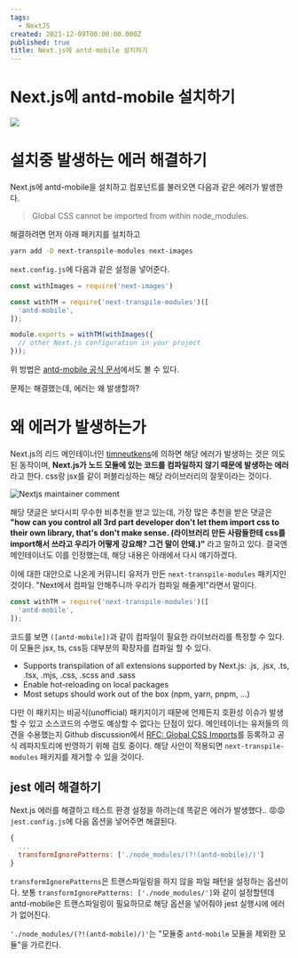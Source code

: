 ```yaml
---
tags:
  - NextJS
created: 2021-12-09T00:00:00.000Z
published: true
title: Next.js에 antd-mobile 설치하기
---
```



# Next.js에 antd-mobile 설치하기

<ArticleInfo />

![](https://i.imgur.com/VR6LfQM.png)
# 설치중 발생하는 에러 해결하기
Next.js에 antd-mobile을 설치하고 컴포넌트를 불러오면 다음과 같은 에러가 발생한다.
> Global CSS cannot be imported from within node_modules.

해결하려면 먼저 아래 패키지를 설치하고
```sh
yarn add -D next-transpile-modules next-images
```

`next.config.js`에 다음과 같은 설정을 넣어준다.
```js
const withImages = require('next-images')

const withTM = require('next-transpile-modules')([
  'antd-mobile',
]);

module.exports = withTM(withImages({
  // other Next.js configuration in your project
}));
```

위 방법은 [antd-mobile 공식 문서](https://mobile.ant.design/guide/ssr "antd-mobile-ssr-guide")에서도 볼 수 있다.

문제는 해결했는데, 에러는 왜 발생할까?

# 왜 에러가 발생하는가
Next.js의 리드 메인테이너인 [timneutkens](https://github.com/timneutkens "github link of nextjs maintainer")에 의하면 해당 에러가 발생하는 것은 의도된 동작이며, **Next.js가 노드 모듈에 있는 코드를 컴파일하지 않기 때문에 발생하는 에러**라고 한다. css랑 jsx를 같이 퍼블리싱하는 해당 라이브러리의 잘못이라는 것이다.

![Nextjs maintainer comment](//images.ctfassets.net/aygsdsdi1qnw/7Cif1LMSHtk6RvpqcrPXAg/f02e2fb0063f57556d0e007233e83e0b/_______________________________2021-12-09_________________2.37.05.png)

해당 댓글은 보다시피 무수한 비추천을 받고 있는데, 가장 많은 추천을 받은 댓글은 **"how can you control all 3rd part developer don't let them import css to their own library, that's don't make sense. (라이브러리 만든 사람들한테 css를 import해서 쓰라고 우리가 어떻게 강요해? 그건 말이 안돼.)"** 라고 말하고 있다. 결국엔 메인테이너도 이를 인정했는데, 해당 내용은 아래에서 다시 얘기하겠다.

이에 대한 대안으로 나온게 커뮤니티 유저가 만든 `next-transpile-modules` 패키지인 것이다. "Next에서 컴파일 안해주니까 우리가 컴파일 해줄게!"라면서 말이다.

```js
const withTM = require('next-transpile-modules')([
  'antd-mobile',
]);
```

코드를 보면 `([antd-mobile])`과 같이 컴파일이 필요한 라이브러리를 특정할 수 있다. 이 모듈은 jsx, ts, css등 대부분의 확장자를 컴파일 할 수 있다.

- Supports transpilation of all extensions supported by Next.js: .js, .jsx, .ts, .tsx, .mjs, .css, .scss and .sass
- Enable hot-reloading on local packages
- Most setups should work out of the box (npm, yarn, pnpm, ...)

다만 이 패키지는 비공식(unofficial) 패키지이기 때문에 언제든지 호환성 이슈가 발생할 수 있고 소스코드의 수명도 예상할 수 없다는 단점이 있다. 메인테이너는 유저들의 의견을 수용했는지 Github discussion에서 [RFC: Global CSS Imports](https://github.com/vercel/next.js/discussions/27953 "rfc")를 등록하고 공식 레파지토리에 반영하기 위해 검토 중이다. 해당 사안이 적용되면 `next-transpile-modules` 패키지를 제거할 수 있을 것이다.

## jest 에러 해결하기
Next.js 에러를 해결하고 테스트 환경 설정을 하려는데 똑같은 에러가 발생했다.. 😡😡
`jest.config.js`에 다음 옵션을 넣어주면 해결된다.
```js
{
  ...
  transformIgnorePatterns: ['./node_modules/(?!(antd-mobile)/)']
}
```

`transformIgnorePatterns`은 트랜스파일링을 하지 않을 파일 패턴을 설정하는 옵션이다. 보통 `transformIgnorePatterns: ['./node_modules/']`와 같이 설정할텐데 antd-mobile은 트랜스파일링이 필요하므로 해당 옵션을 넣어줘야 jest 실행시에 에러가 없어진다.

`'./node_modules/(?!(antd-mobile)/)'`는 "모듈중 `antd-mobile` 모듈을 제외한 모듈"을 가르킨다.